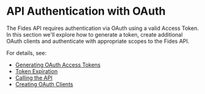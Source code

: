 
# API Authentication with OAuth

The Fides API requires authentication via OAuth using a valid Access Token. In this section we'll explore how to generate a token, create additional OAuth clients and authenticate with appropriate scopes to the Fides API.

For details, see:

* [Generating OAuth Access Tokens](/docs/dev-docs/configuration/oauth/generating-tokens)
* [Token Expiration](/docs/dev-docs/configuration/oauth/token-expiration)
* [Calling the API](/docs/dev-docs/configuration/oauth/calling-api)
* [Creating OAuth Clients](/docs/dev-docs/configuration/oauth/creating-clients)

